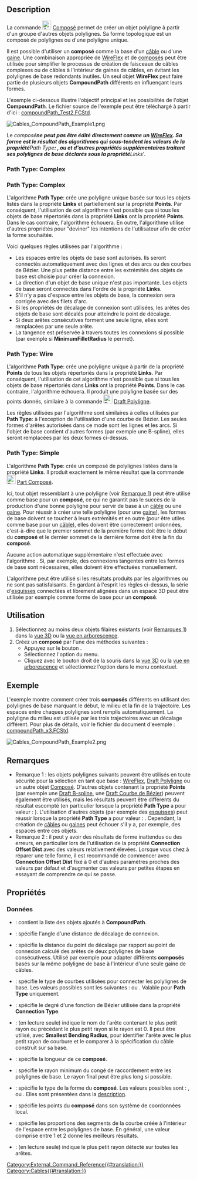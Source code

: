 <languages/>

<div class="mw-translate-fuzzy">
{{Docnav/fr
|[[Cables_RemoveVertexAttachment/fr|Supprimer la connexion d'un sommet]]
|[[Cables_Edit/fr|Éditer]]
|[[Cables_Workbench/fr|Cables]]
|IconL=Cables_RemoveVertexAttachment.svg
|IconR=Cables_Edit.svg
|IconC=Cables_workbench_icon.svg
}}
</div>

{{GuiCommand/fr
|Name=Cables CompoundPath
|Name/fr=Cables Composé
|MenuLocation=Cable Wires → CompoundPath
|Workbenches=[[Cables_Workbench/fr|Cables]]
|Shortcut={{KEY|C}} {{KEY|P}}
|Version=0.2.0
|SeeAlso=[[Cables_WireFlex/fr|Cables WireFlex]]
}}

==Description==

La commande [[File:Cables_CompoundPath.svg|24px]] [[Cables_CompoundPath|Composé]] permet de créer un objet polyligne à partir d'un groupe d'autres objets polylignes. Sa forme topologique est un composé de polylignes ou d'une polyligne unique.

Il est possible d'utiliser un '''composé''' comme la base d'un [[Cables_Cable/fr|câble]] ou d'une [[Cables_CableConduit/fr|gaine]]. Une combinaison appropriée de [[Cables_WireFlex/fr|WireFlex]] et de [[Cables_CompoundPath/fr|composés]] peut être utilisée pour simplifier le processus de création de faisceaux de câbles complexes ou de câbles à l'intérieur de gaines de câbles, en évitant les polylignes de base redondants inutiles. Un seul objet '''WireFlex''' peut faire partie de plusieurs objets '''CompoundPath''' différents en influençant leurs formes.

L'exemple ci-dessous illustre l'objectif principal et les possibilités de l'objet '''CompoundPath'''. Le fichier source de l'exemple peut être téléchargé à partir d'ici : [https://github.com/sargo-devel/Cables/blob/master/examples/Harness%20examples/compoundPath_Test2.FCStd compoundPath_Test2.FCStd].

[[File:Cables_CompoundPath_Example1.png]]
{{Caption|Composé construit à partir de deux câbles distants}}

Le ''composé''' ne peut pas être édité directement comme un [[Cables_WireFlex/fr|WireFlex]]. Sa forme est le résultat des algorithmes qui sous-tendent les valeurs de la propriété '''Path Type''' : {{Value|Complex}}, {{Value|Wire}} ou {{Value|Simple}} et d'autres propriétés supplémentaires traitant ses polylignes de base déclarés sous la propriété '''Links'''.

<div lang="en" dir="ltr" class="mw-content-ltr">
===Path Type: Complex===
</div>

<div class="mw-translate-fuzzy">
===Path Type: Complex===
L'algorithme '''Path Type''':{{Value|Complex}} crée une polyligne unique basée sur tous les objets listés dans la propriété '''Links''' et partiellement sur la propriété '''Points'''. Par conséquent, l'utilisation de cet algorithme n'est possible que si tous les objets de base répertoriés dans la propriété '''Links''' ont la propriété '''Points'''. Dans le cas contraire, l'algorithme échouera. En outre, l'algorithme utilise d'autres propriétés pour "deviner" les intentions de l'utilisateur afin de créer la forme souhaitée.
</div>

Voici quelques règles utilisées par l'algorithme :
* Les espaces entre les objets de base sont autorisés. Ils seront connectés automatiquement avec des lignes et des arcs ou des courbes de Bézier. Une plus petite distance entre les extrémités des objets de base est choisie pour créer la connexion.
* La direction d'un objet de base unique n'est pas importante. Les objets de base seront connectés dans l'ordre de la propriété '''Links'''.
* S'il n'y a pas d'espace entre les objets de base, la connexion sera corrigée avec des filets d'arc.
* Si les propriétés de décalage de connexion sont utilisées, les arêtes des objets de base sont décalés pour atteindre le point de décalage.
* Si deux arêtes consécutives forment une seule ligne, elles sont remplacées par une seule arête.
* La tangence est préservée à travers toutes les connexions si possible (par exemple si '''MinimumFilletRadius''' le permet).

===Path Type: Wire===

L'algorithme '''Path Type''':{{Value|Wire}} crée une polyligne unique à partir de la propriété '''Points''' de tous les objets répertoriés dans la propriété '''Links'''. Par conséquent, l'utilisation de cet algorithme n'est possible que si tous les objets de base répertoriés dans '''Links''' ont la propriété '''Points'''. Dans le cas contraire, l'algorithme échouera. Il produit une polyligne basée sur des points donnés, similaire à la commande [[File:Draft_Wire.png|24px]] [[Draft_Wire/fr|Draft Polyligne]].

Les règles utilisées par l'algorithme sont similaires à celles utilisées par '''Path Type''':{{Value|Complex}} à l'exception de l'utilisation d'une courbe de Bézier. Les seules formes d'arêtes autorisées dans ce mode sont les lignes et les arcs. Si l'objet de base contient d'autres formes (par exemple une B-spline), elles seront remplacées par les deux formes ci-dessus.

===Path Type: Simple===

L'algorithme '''Path Type''':{{Value|Simple}} crée un composé de polylignes listées dans la propriété '''Links'''. Il produit exactement le même résultat que la commande [[File:Part_Compound.svg|24px]] [[Part_Compound/fr|Part Composé]].

Ici, tout objet ressemblant à une polyligne (voir [[#Remarques|Remarque 1]]) peut être utilisé comme base pour un '''composé''', ce qui ne garantit pas le succès de la production d'une bonne polyligne pour servir de base à un [[Cables_Cable/fr|câble]] ou une [[Cables_CableConduit/fr|gaine]]. Pour réussir à créer une telle polyligne (pour une [[Cables_CableConduit/fr|gaine]]), les formes de base doivent se toucher à leurs extrémités et en outre (pour être utiles comme base pour un [[Cables_Cable/fr|câble]]), elles doivent être correctement ordonnées, c'est-à-dire que le premier sommet de la première forme doit être le début du '''composé''' et le dernier sommet de la dernière forme doit être la fin du '''composé'''.

Aucune action automatique supplémentaire n'est effectuée avec l'algorithme {{Value|Simple}}. Si, par exemple, des connexions tangentes entre les formes de base sont nécessaires, elles doivent être effectuées manuellement.

L'algorithme {{Value|Simple}} peut être utilisé si les résultats produits par les algorithmes {{Value|Complex}} ou {{Value|Wire}} ne sont pas satisfaisants. En gardant à l'esprit les règles ci-dessus, la série d'[[Sketcher_Workbench/fr|esquisses]] connectées et librement alignées dans un espace 3D peut être utilisée par exemple comme forme de base pour un '''composé'''.

<span id="Usage"></span>
==Utilisation==

# Sélectionnez au moins deux objets filaires existants (voir [[#Remarques|Remarques 1]]) dans la [[3D_view/fr|vue 3D]] ou la [[Tree_view/fr|vue en arborescence]].
# Créez un '''composé''' par l'une des méthodes suivantes :
#* Appuyez sur le bouton {{Button|[[File:Cables_CompoundPath.svg|16px]] [[Cables_CompoundPath/fr|CompoundPath]]}}.
#* Sélectionnez l'option {{MenuCommand|Cable Wires → [[File:Cables_CompoundPath.svg|16px]] CompoundPath}} du menu.
#* Cliquez avec le bouton droit de la souris dans la [[3D_view/fr|vue 3D]] ou la [[Tree_view/fr|vue en arborescence]] et sélectionnez l'option {{MenuCommand|Cable Wires → [[File:Cables_CompoundPath.svg|16px]] CompoundPath}} dans le menu contextuel.

<span id="Example"></span>
==Exemple==

L'exemple montre comment créer trois '''composés''' différents en utilisant des polylignes de base marquant le début, le milieu et la fin de la trajectoire. Les espaces entre chaques polylignes sont remplis automatiquement. La polyligne du milieu est utilisée par les trois trajectoires avec un décalage différent. Pour plus de détails, voir le fichier du document d'exemple : [https://github.com/sargo-devel/Cables/blob/master/examples/Harness%20examples/compoundPath_x3.FCStd compoundPath_x3.FCStd].

[[File:Cables_CompoundPath_Example2.png]]
{{Caption|(1) Ensemble de polylignes de base, (2) 3 composés avec des décalages construits sur les polylignes de base, (3) Câbles basés sur les composés}}

<span id="Notes"></span>
==Remarques==

* Remarque 1 : les objets polylignes suivants peuvent être utilisés en toute sécurité pour la sélection en tant que base : [[Cables_WireFlex/fr|WireFlex]], [[Draft_Wire/fr|Draft Polyligne]] ou un autre objet [[Cables_CompoundPath/fr|Composé]]. D'autres objets contenant la propriété '''Points''' (par exemple une [[Draft_BSpline/fr|Draft B-spline]], une [[Draft_BezCurve/fr|Draft Courbe de Bézier]]) peuvent également être utilisés, mais les résultats peuvent être différents du résultat escompté (en particulier lorsque la propriété '''Path Type''' a pour valeur : {{Value|Complex}}). L'utilisation d'autres objets (par exemple des [[Sketcher_Workbench/fr|esquisses]]) peut réussir lorsque la propriété '''Path Type''' a pour valeur : {{Value|Simple}}. Cependant, la création de [[Cables_Cable/fr|câbles]] ou [[Cables_CableConduit|gaines]] peut échouer s'il y a, par exemple, des espaces entre ces objets.
* Remarque 2 : il peut y avoir des résultats de forme inattendus ou des erreurs, en particulier lors de l'utilisation de la propriété '''Connection Offset Dist''' avec des valeurs relativement élevées. Lorsque vous chez à réparer une telle forme, il est recommandé de commencer avec '''Connection Offset Dist''' fixé à 0 et d'autres paramètres proches des valeurs par défaut et d'augmenter ces valeurs par petites étapes en essayant de comprendre ce qui se passe.

<span id="Properties"></span>
==Propriétés==

<span id="Data"></span>
===Données===

{{TitleProperty|Base}}

* {{PropertyData|Links|LinkList}} : contient la liste des objets ajoutés à '''CompoundPath'''.

{{TitleProperty|Compound Path}}

* {{PropertyData|Connection Offset Angle|Angle}} : spécifie l'angle d'une distance de décalage de connexion.
* {{PropertyData|Connection Offset Dist|Length}} : spécifie la distance du point de décalage par rapport au point de connexion calculé des arêtes de deux polylignes de base consécutivess. Utilisé par exemple pour adapter différents '''composés''' basés sur la même polyligne de base à l'intérieur d'une seule gaine de câbles.
* {{PropertyData|Connection Type|Enumeration}} : spécifie le type de courbes utilisées pour connecter les polylignes de base. Les valeurs possibles sont les suivantes : {{Value|Arc}} ou {{Value|Bez}} . Valable pour '''Path Type''' {{Value|Complex}} uniquement.
* {{PropertyData|Degree|Integer}} : spécifie le degré d'une fonction de Bézier utilisée dans la propriété '''Connection Type'''.
* {{PropertyData|Edge With Smallest Bending Radius|String}} : (en lecture seule) indique le nom de l'arête contenant le plus petit rayon ou précédant le plus petit rayon si le rayon est 0. Il peut être utilisé, avec '''Smallest Bending Radius''', pour identifier l'arête avec le plus petit rayon de courbure et le comparer à la spécification du câble construit sur sa base.
* {{PropertyData|Length|Length}} : spécifie la longueur de ce '''composé'''.
* {{PropertyData|Minimum Fillet Radius|Length}} : spécifie le rayon minimum du congé de raccordement entre les polylignes de base. Le rayon final peut être plus long si possible.
* {{PropertyData|Path Type|Enumeration}} : spécifie le type de la forme du '''composé'''. Les valeurs possibles sont : {{Value|Complex}}, {{Value|Wire}} ou {{Value|Simple}}. Elles sont présentées dans la [[#Description|description]].
* {{PropertyData|Points|VectorList}} : spécifie les points du '''composé''' dans son système de coordonnées local.
* {{PropertyData|Ratio|Float}} : spécifie les proportions des segments de la courbe créée à l'intérieur de l'espace entre les polylignes de base. En général, une valeur comprise entre 1 et 2 donne les meilleurs résultats.
* {{PropertyData|Smallest Bending Radius|Length}} : (en lecture seule) indique le plus petit rayon détecté sur toutes les arêtes.


<div class="mw-translate-fuzzy">
{{Docnav/fr
|[[Cables_RemoveVertexAttachment/fr|Supprimer la connexion d'un sommet]]
|[[Cables_Edit/fr|Éditer]]
|[[Cables_Workbench/fr|Cables]]
|IconL=Cables_RemoveVertexAttachment.svg
|IconR=Cables_Edit.svg
|IconC=Cables_workbench_icon.svg
}}
</div>

[[Category:External_Command_Reference{{#translation:}}]]
[[Category:Cables{{#translation:}}]]